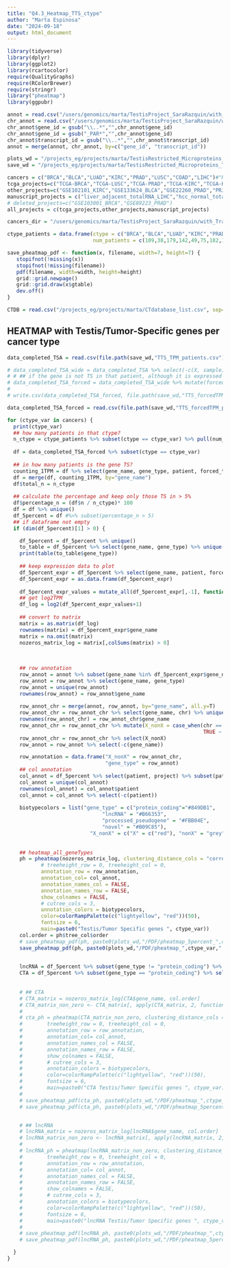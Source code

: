 ```yaml
---
title: "Q4.3_Heatmap_TTS_ctype"
author: "Marta Espinosa"
date: "2024-09-18"
output: html_document
---
```


```r
library(tidyverse)
library(dplyr)
library(ggplot2)
library(rcartocolor)
require(QualityGraphs)
require(RColorBrewer)
require(stringr)
library("pheatmap")
library(ggpubr)

annot = read.csv("/users/genomics/marta/TestisProject_SaraRazquin/with_TranscriptomeReconstruction/human/newReference_Resconstructed/1transcript_1gene.reconstructed.csv")
chr_annot = read.csv("/users/genomics/marta/TestisProject_SaraRazquin/with_TranscriptomeReconstruction/human/newReference_Resconstructed/gene_transcript_chr.csv")
chr_annot$gene_id = gsub("\\..*","",chr_annot$gene_id)
chr_annot$gene_id = gsub("_PAR*","",chr_annot$gene_id)
chr_annot$transcript_id = gsub("\\..*","",chr_annot$transcript_id)
annot = merge(annot, chr_annot, by=c("gene_id", "transcript_id"))

plots_wd = "/projects_eg/projects/marta/TestisRestricted_Microproteins_TSA/with_TranscriptomeReconstruction/Q4_TestisRestricted_TumorSpecific/human/plots"
save_wd = "/projects_eg/projects/marta/TestisRestricted_Microproteins_TSA/with_TranscriptomeReconstruction/Q4_TestisRestricted_TumorSpecific/human"

cancers = c("BRCA","BLCA","LUAD","KIRC","PRAD","LUSC","COAD","LIHC")#"KIRP"
tcga_projects=c("TCGA-BRCA","TCGA-LUSC","TCGA-PRAD","TCGA-KIRC","TCGA-KIRP","TCGA-LUAD","TCGA-BLCA")#,"TCGA-LIHC"]
other_projects=c("GSE102101_KIRC","GSE133624_BLCA","GSE22260_PRAD","PRJEB2449_PRAD","SRP238334_KIRC","GSE214846_LIHC","GSE229705_LUAD","TCGA_COAD","SRP107326_COAD")
manuscript_projects = c("liver_adjacent_totalRNA_LIHC","hcc_normal_totalRNA_LIHC","GSE193567_LIHC","LIHC_TCGA_LIHC")
# deleted_projects=c("GSE103001_BRCA","GSE89223_PRAD")
all_projects = c(tcga_projects,other_projects,manuscript_projects)

cancers_dir = "/users/genomics/marta/TestisProject_SaraRazquin/with_TranscriptomeReconstruction/cancers"

ctype_patients = data.frame(ctype = c("BRCA","BLCA","LUAD","KIRC","PRAD","LUSC","COAD","LIHC"),
                            num_patients = c(109,38,179,142,49,75,182,144))

save_pheatmap_pdf <- function(x, filename, width=7, height=7) {
   stopifnot(!missing(x))
   stopifnot(!missing(filename))
   pdf(filename, width=width, height=height)
   grid::grid.newpage()
   grid::grid.draw(x$gtable)
   dev.off()
}

CTDB = read.csv("/projects_eg/projects/marta/CTdatabase_list.csv", sep="\t")
```

## HEATMAP with Testis/Tumor-Specific genes per cancer type

```r
data_completed_TSA = read.csv(file.path(save_wd,"TTS_TPM_patients.csv"))
```


```r
# data_completed_TSA_wide = data_completed_TSA %>% select(-c(X, sample)) %>% pivot_wider(names_from="normal_tumor", values_from = "TPM")
# # ## if the gene is not TS in that patient, although it is expressed in the tumor sample, we will force the expression to 0
# data_completed_TSA_forced = data_completed_TSA_wide %>% mutate(forced_tumor_expr = case_when(normal < 0.1 & tumor > 1 ~ tumor,
#                                                                                   TRUE ~ 0))
# write.csv(data_completed_TSA_forced, file.path(save_wd,"TTS_forcedTPM_patients.csv"), row.names=F)
```

```r
data_completed_TSA_forced = read.csv(file.path(save_wd,"TTS_forcedTPM_patients.csv"))
```

```r
for (ctype_var in cancers) {
  print(ctype_var)
  ## how many patients in that ctype?
  n_ctype = ctype_patients %>% subset(ctype == ctype_var) %>% pull(num_patients)
  
  df = data_completed_TSA_forced %>% subset(ctype == ctype_var)
  
  ## in how many patients is the gene TS?
  counting_1TPM = df %>% select(gene_name, gene_type, patient, forced_tumor_expr) %>% subset(forced_tumor_expr > 0) %>% group_by(gene_name) %>% count()
  df = merge(df, counting_1TPM, by="gene_name")
  df$total_n = n_ctype
  
  ## calculate the percentage and keep only those TS in > 5% 
  df$percentage_n = (df$n / n_ctype)* 100
  df = df %>% unique()
  df_5percent = df #%>% subset(percentage_n > 5) 
  ## if dataframe not empty
  if (dim(df_5percent)[1] > 0) {

    df_5percent = df_5percent %>% unique()
    to_table = df_5percent %>% select(gene_name, gene_type) %>% unique()
    print(table(to_table$gene_type))
    
    ## keep expression data to plot
    df_5percent_expr = df_5percent %>% select(gene_name, patient, forced_tumor_expr) %>% pivot_wider(names_from = patient, values_from = forced_tumor_expr) %>% unique()
    df_5percent_expr = as.data.frame(df_5percent_expr)
  
    df_5percent_expr_values = mutate_all(df_5percent_expr[,-1], function(x) as.numeric(as.character(x)))
    ## get log2TPM
    df_log = log2(df_5percent_expr_values+1)
  
    ## convert to matrix
    matrix = as.matrix(df_log)
    rownames(matrix) = df_5percent_expr$gene_name
    matrix = na.omit(matrix)
    nozeros_matrix_log = matrix[,colSums(matrix) > 0]
    
    
    
    ## row annotation
    row_annot = annot %>% subset(gene_name %in% df_5percent_expr$gene_name)
    row_annot = row_annot %>% select(gene_name, gene_type)
    row_annot = unique(row_annot)
    rownames(row_annot) = row_annot$gene_name
    
    row_annot_chr = merge(annot, row_annot, by="gene_name", all.y=T)
    row_annot_chr = row_annot_chr %>% select(gene_name, chr) %>% unique()
    rownames(row_annot_chr) = row_annot_chr$gene_name
    row_annot_chr = row_annot_chr %>% mutate(X_nonX = case_when(chr == "X" ~ "X",
                                                                TRUE ~ "nonX"))
    row_annot_chr = row_annot_chr %>% select(X_nonX)
    row_annot = row_annot %>% select(-c(gene_name))

    row_annotation = data.frame("X_nonX" = row_annot_chr,
                                "gene_type" = row_annot)
    ## col annotation
    col_annot = df_5percent %>% select(patient, project) %>% subset(patient %in% colnames(df_5percent_expr_values))
    col_annot = unique(col_annot)
    rownames(col_annot) = col_annot$patient
    col_annot = col_annot %>% select(-c(patient))
  
    biotypecolors = list("gene_type" = c("protein_coding"="#849DB1",
                               "lncRNA" = "#B66353",
                               "processed_pseudogene" = "#FBB04E",
                               "novel" = "#B09C85"),
                           "X_nonX" = c("X" = c("red"), "nonX" = "grey"))
  
    
    ## heatmap_all_geneTypes
    ph = pheatmap(nozeros_matrix_log, clustering_distance_cols = "correlation",clustering_distance_rows = "euclidean", clustering_method = "complete",
           # treeheight_row = 0, treeheight_col = 0,
           annotation_row = row_annotation,
           annotation_col= col_annot,
           annotation_names_col = FALSE,
           annotation_names_row = FALSE,
           show_colnames = FALSE,
           # cutree_cols = 3,
           annotation_colors = biotypecolors,
           color=colorRampPalette(c("lightyellow", "red"))(50),
           fontsize = 6,
           main=paste0("Testis/Tumor Specific genes ", ctype_var))
    col.order = ph$tree_col$order
    # save_pheatmap_pdf(ph, paste0(plots_wd,"/PDF/pheatmap_5percent_",ctype_var,".pdf"))
    save_pheatmap_pdf(ph, paste0(plots_wd,"/PDF/pheatmap_",ctype_var,".pdf"))

    
    lncRNA = df_5percent %>% subset(gene_type != "protein_coding") %>% select(gene_name) %>% unique() %>% subset(gene_name %in% df_5percent_expr$gene_name)
    CTA = df_5percent %>% subset(gene_type == "protein_coding") %>% select(gene_name) %>% unique() %>% subset(gene_name %in% df_5percent_expr$gene_name)
  
  
    # ## CTA
    # CTA_matrix = nozeros_matrix_log[CTA$gene_name, col.order]
    # CTA_matrix_non_zero <- CTA_matrix[, apply(CTA_matrix, 2, function(x) any(x != 0))]
    # 
    # cta_ph = pheatmap(CTA_matrix_non_zero, clustering_distance_cols = "correlation",clustering_distance_rows = "euclidean", clustering_method = "complete",
    #        treeheight_row = 0, treeheight_col = 0,
    #        annotation_row = row_annotation,
    #        annotation_col= col_annot,
    #        annotation_names_col = FALSE,
    #        annotation_names_row = FALSE,
    #        show_colnames = FALSE,
    #        # cutree_cols = 3,
    #        annotation_colors = biotypecolors,
    #        color=colorRampPalette(c("lightyellow", "red"))(50),
    #        fontsize = 6,
    #        main=paste0("CTA Testis/Tumor Specific genes ", ctype_var))
    # 
    # save_pheatmap_pdf(cta_ph, paste0(plots_wd,"/PDF/pheatmap_",ctype_var,"_CTA.pdf"))
    # save_pheatmap_pdf(cta_ph, paste0(plots_wd,"/PDF/pheatmap_5percent_",ctype_var,"_CTA.pdf"))


    # ## lncRNA
    # lncRNA_matrix = nozeros_matrix_log[lncRNA$gene_name, col.order]
    # lncRNA_matrix_non_zero <- lncRNA_matrix[, apply(lncRNA_matrix, 2, function(x) any(x != 0))]
    # 
    # lncRNA_ph = pheatmap(lncRNA_matrix_non_zero, clustering_distance_cols = "correlation",clustering_distance_rows = "euclidean", clustering_method = "complete",
    #        treeheight_row = 0, treeheight_col = 0,
    #        annotation_row = row_annotation,
    #        annotation_col= col_annot,
    #        annotation_names_col = FALSE,
    #        annotation_names_row = FALSE,
    #        show_colnames = FALSE,
    #        # cutree_cols = 3,
    #        annotation_colors = biotypecolors,
    #        color=colorRampPalette(c("lightyellow", "red"))(50),
    #        fontsize = 6,
    #        main=paste0("lncRNA Testis/Tumor Specific genes ", ctype_var))
    # 
    # save_pheatmap_pdf(lncRNA_ph, paste0(plots_wd,"/PDF/pheatmap_",ctype_var,"_nonCTA.pdf"))
    # save_pheatmap_pdf(lncRNA_ph, paste0(plots_wd,"/PDF/pheatmap_5percent_",ctype_var,"_nonCTA.pdf"))

  }
}
```
